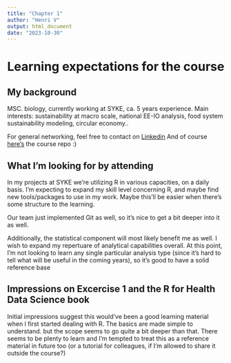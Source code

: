 ```yaml
---
title: "Chapter 1"
author: "Henri V"
output: html_document
date: "2023-10-30"
---
```

# Learning expectations for the course 

## My background

MSC. biology, currently working at SYKE, ca. 5 years experience. 
Main interests: sustainability at macro scale, national EE-IO analysis, food system sustainability modeling, circular economy.. 

For general networking, feel free to contact on [Linkedin](https://www.linkedin.com/in/henrivirkkunen/)
And of course [here's](https://raijin-90.github.io/IODS-project/) the course repo :)


## What I'm looking for by attending

In my projects at SYKE we're utilizing R in various capacities, on a daily basis. 
I'm expecting to expand my skill level concerning R, and maybe find new tools/packages to use in my work. Maybe this'll be easier when there's some structure to the learning.  

Our team just implemented Git as well, so it's nice to get a bit deeper into it as well.    

Additionally, the statistical component will most likely benefit me as well. I wish to expand my repertuare of analytical capabilities overall. At this point, I'm not looking to learn any single particular analysis type (since it's hard to tell what will be useful in the coming years), so it's good to have a solid reference base 

## Impressions on Excercise 1 and the R for Health Data Science book

Initial impressions suggest this would've been a good learning material when I first started dealing with R. The basics are made simple to understand. but the scope seems to go quite a bit deeper than that. There seems to be plenty to learn and I'm tempted to treat this as a reference material in future too (or a tutorial for colleagues, if I'm allowed to share it outside the course?)



